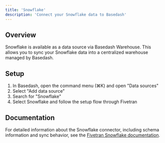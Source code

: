 ```yaml
---
title: 'Snowflake'
description: 'Connect your Snowflake data to Basedash'
---
```


## Overview

Snowflake is available as a data source via Basedash Warehouse. This allows you to sync your Snowflake data into a centralized warehouse managed by Basedash.

## Setup

1. In Basedash, open the command menu (⌘K) and open "Data sources"
2. Select "Add data source"
3. Search for "Snowflake"
4. Select Snowflake and follow the setup flow through Fivetran

## Documentation

For detailed information about the Snowflake connector, including schema information and sync behavior, see the [Fivetran Snowflake documentation](https://fivetran.com/docs/connectors/databases/snowflake).
